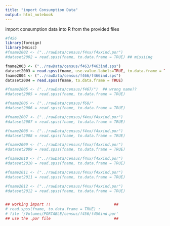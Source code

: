 ```yaml
---
title: "import Consumption Data"
output: html_notebook
---
```

import consumption data into R from the provided files
```r
#f456
library(foreign)
library(Hmisc)
#fname2002 <- ("../rawData/census/f4xx/f4xxind.por")
#dataset2002 = read.spss(fname, to.data.frame = TRUE) ## missiing

fname2003 <- ("../rawData/census/f463/f463ind.sps")
dataset2003 = read.spss(fname, use.value.labels=TRUE, to.data.frame = TRUE) 
fname2004 <- ("../rawData/census/f466/f466ind.sps")
dataset2004 = read.spss(fname, to.data.frame = TRUE)

#fname2005 <- ("../rawData/census/f467/")  ## wrong name??
#dataset2005 = read.spss(fname, to.data.frame = TRUE)

#fname2006 <- ("../rawData/census/f68/"
#dataset2006 = read.spss(fname, to.data.frame = TRUE)

#fname2007 <- ("../rawData/census/f4xx/f4xxind.por")
#dataset2007 = read.spss(fname, to.data.frame = TRUE)

#fname2008 <- ("../rawData/census/f4xx/f4xxind.por")
#dataset2008 = read.spss(fname, to.data.frame = TRUE)

#fname2009 <- ("../rawData/census/f4xx/f4xxind.por")
#dataset2009 = read.spss(fname, to.data.frame = TRUE)

#fname2010 <- ("../rawData/census/f4xx/f4xxind.por")
#dataset2010 = read.spss(fname, to.data.frame = TRUE)

#fname2011 <- ("../rawData/census/f4xx/f4xxind.por")
#dataset2011 = read.spss(fname, to.data.frame = TRUE)

#fname2012 <- ("../rawData/census/f4xx/f4xxind.por")
#dataset2012 = read.spss(fname, to.data.frame = TRUE)


## working import !!                            ##
# read.spss(fname, to.data.frame = TRUE) : 
# file '/Volumes/PORTABLE/census/f456/f456ind.por'
## use the .por file                            ##
```
